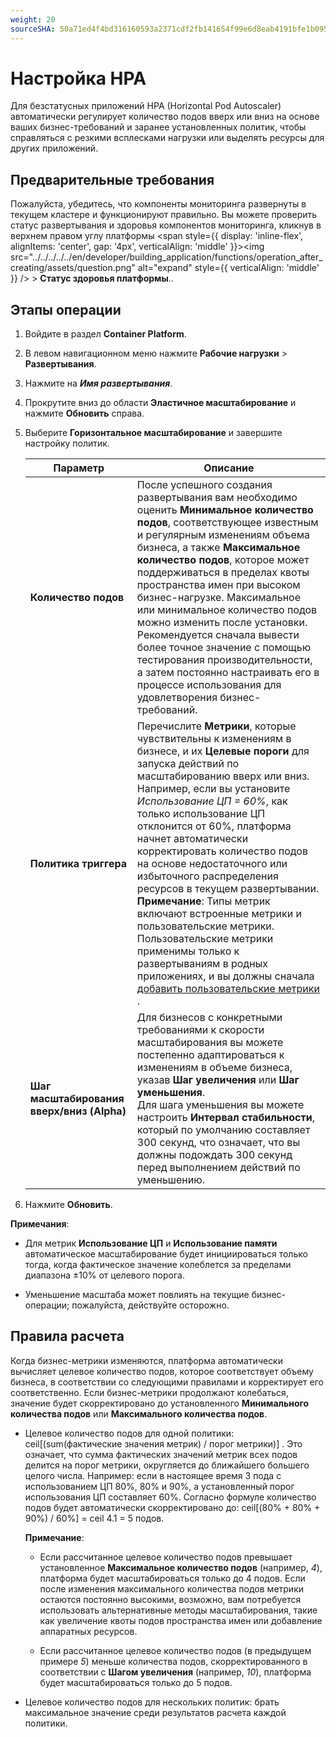 ```yaml
---
weight: 20
sourceSHA: 50a71ed4f4bd316160593a2371cdf2fb141654f99e6d8eab4191bfe1b0956b80
---
```


# Настройка HPA

Для безстатусных приложений HPA (Horizontal Pod Autoscaler) автоматически регулирует количество подов вверх или вниз на основе ваших бизнес-требований и заранее установленных политик, чтобы справляться с резкими всплесками нагрузки или выделять ресурсы для других приложений.

## Предварительные требования

Пожалуйста, убедитесь, что компоненты мониторинга развернуты в текущем кластере и функционируют правильно. Вы можете проверить статус развертывания и здоровья компонентов мониторинга, кликнув в верхнем правом углу платформы <span style={{ display: 'inline-flex', alignItems: 'center', gap: '4px', verticalAlign: 'middle' }}><img src="../../../../../en/developer/building_application/functions/operation_after_creating/assets/question.png" alt="expand" style={{ verticalAlign: 'middle' }} /> <span>  > **Статус здоровья платформы**.</span></span>.

## Этапы операции

1. Войдите в раздел **Container Platform**.

2. В левом навигационном меню нажмите **Рабочие нагрузки** > **Развертывания**.

3. Нажмите на ***Имя развертывания***.

4. Прокрутите вниз до области **Эластичное масштабирование** и нажмите **Обновить** справа.

5. Выберите **Горизонтальное масштабирование** и завершите настройку политик.

   | Параметр                      | Описание                                                                                                                                                                                                                                                                                                                                                                                                                                                                                                                                                                            |
   | ------------------------------ | -------------------------------------------------------------------------------------------------------------------------------------------------------------------------------------------------------------------------------------------------------------------------------------------------------------------------------------------------------------------------------------------------------------------------------------------------------------------------------------------------------------------------------------------------------------------------------------- |
   | **Количество подов**          | После успешного создания развертывания вам необходимо оценить **Минимальное количество подов**, соответствующее известным и регулярным изменениям объема бизнеса, а также **Максимальное количество подов**, которое может поддерживаться в пределах квоты пространства имен при высоком бизнес-нагрузке. Максимальное или минимальное количество подов можно изменить после установки. Рекомендуется сначала вывести более точное значение с помощью тестирования производительности, а затем постоянно настраивать его в процессе использования для удовлетворения бизнес-требований.                                                                                         |
   | **Политика триггера**        | Перечислите **Метрики**, которые чувствительны к изменениям в бизнесе, и их **Целевые пороги** для запуска действий по масштабированию вверх или вниз. <br /> Например, если вы установите *Использование ЦП = 60%*, как только использование ЦП отклонится от 60%, платформа начнет автоматически корректировать количество подов на основе недостаточного или избыточного распределения ресурсов в текущем развертывании. <br /> **Примечание**: Типы метрик включают встроенные метрики и пользовательские метрики. Пользовательские метрики применимы только к развертываниям в родных приложениях, и вы должны сначала [добавить пользовательские метрики]() . |
   | **Шаг масштабирования вверх/вниз (Alpha)** | Для бизнесов с конкретными требованиями к скорости масштабирования вы можете постепенно адаптироваться к изменениям в объеме бизнеса, указав **Шаг увеличения** или **Шаг уменьшения**. <br /> Для шага уменьшения вы можете настроить **Интервал стабильности**, который по умолчанию составляет 300 секунд, что означает, что вы должны подождать 300 секунд перед выполнением действий по уменьшению.                                                                                                                                                                                                                           |

6. Нажмите **Обновить**.

**Примечания**:

- Для метрик **Использование ЦП** и **Использование памяти** автоматическое масштабирование будет инициироваться только тогда, когда фактическое значение колеблется за пределами диапазона ±10% от целевого порога.

- Уменьшение масштаба может повлиять на текущие бизнес-операции; пожалуйста, действуйте осторожно.

## Правила расчета

Когда бизнес-метрики изменяются, платформа автоматически вычисляет целевое количество подов, которое соответствует объему бизнеса, в соответствии со следующими правилами и корректирует его соответственно. Если бизнес-метрики продолжают колебаться, значение будет скорректировано до установленного **Минимального количества подов** или **Максимального количества подов**.

- Целевое количество подов для одной политики: ceil\[(sum(фактические значения метрик) / порог метрики)] . Это означает, что сумма фактических значений метрик всех подов делится на порог метрики, округляется до ближайшего большего целого числа. Например: если в настоящее время 3 пода с использованием ЦП 80%, 80% и 90%, а установленный порог использования ЦП составляет 60%. Согласно формуле количество подов будет автоматически скорректировано до: ceil\[(80% + 80% + 90%) / 60%] = ceil 4.1 = 5 подов.

  **Примечание**:

  - Если рассчитанное целевое количество подов превышает установленное **Максимальное количество подов** (например, *4*), платформа будет масштабироваться только до 4 подов. Если после изменения максимального количества подов метрики остаются постоянно высокими, возможно, вам потребуется использовать альтернативные методы масштабирования, такие как увеличение квоты подов пространства имен или добавление аппаратных ресурсов.

  - Если рассчитанное целевое количество подов (в предыдущем примере *5*) меньше количества подов, скорректированного в соответствии с **Шагом увеличения** (например, *10*), платформа будет масштабироваться только до 5 подов.

- Целевое количество подов для нескольких политик: брать максимальное значение среди результатов расчета каждой политики.
